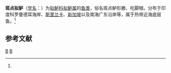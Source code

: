 {{Speciesbox
| taxon = Parapercis punctata
| image = Percis punctata Ford 58.jpg
| binomial_authority = (Cuvier et Valenciennes, 1829)<ref name='id7992'>{{cite web| url =http://www.bioinfo.cn/db05/BjdwSpecies.php?action=view&id=7992| title =斑点拟鲈| work =《中国动物物种编目数据库》| publisher =中国科学院微生物研究所| author =中国科学院动物研究所| accessdate =2009-04-16| deadurl =yes| archiveurl =https://web.archive.org/web/20131203122335/http://www.bioinfo.cn/db05/BjdwSpecies.php?action=view| archivedate =2013-12-03}}</ref>
}}

'''斑点拟鲈'''（[[学名|学名]]：{{lang|la|''Parapercis punctata''}}）为[[拟鲈科|拟鲈科]][[拟鲈属|拟鲈属]]的[[鱼类|鱼类]]，俗名斑点鲈形滕、吃脚根。分布于印度科罗曼德耳海岸、[[斯里兰卡|斯里兰卡]]、[[新加坡|新加坡]]以及南海广东沿岸等，属于热带近海底层鱼。<ref name='id7992'/>

== 参考文献 ==
{{reflist}}

{{Taxonbar|from=Q1876800}}

[[Category:拟鲈属|B]]
[[Category:_1829年描述的鱼类|B]]